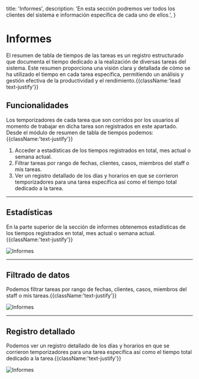   title: 'Informes',
  description:
    'En esta sección podremos ver todos los clientes del sistema e información específica de cada uno de ellos.',
}

# Informes

El resumen de tabla de tiempos de las tareas es un registro estructurado que documenta el tiempo dedicado a la realización de diversas tareas del sistema. Este resumen proporciona una visión clara y detallada de cómo se ha utilizado el tiempo en cada tarea específica, permitiendo un análisis y gestión efectiva de la productividad y el rendimiento.{{className:'lead text-justify'}}

## Funcionalidades

Los temporizadores de cada tarea que son corridos por los usuarios al momento de trabajar en dicha tarea son registrados en este apartado.
Desde el módulo de resumen de tabla de tiempos podemos: {{className:'text-justify'}}

1. Acceder a estadísticas de los tiempos registrados en total, mes actual o semana actual.
2. Filtrar tareas por rango de fechas, clientes, casos, miembros del staff o mis tareas.
3. Ver un registro detallado de los días y horarios en que se corrieron temporizadores para una tarea específica así como el tiempo total dedicado a la tarea.

---

## Estadísticas

En la parte superior de la sección de informes obtenemos estadísticas de los tiempos registrados en total, mes actual o semana actual.{{className:'text-justify'}}

<Image src="/images/informes-1.png" alt="Informes" width={700} height={500} />

---

## Filtrado de datos

Podemos filtrar tareas por rango de fechas, clientes, casos, miembros del staff o mis tareas.{{className:'text-justify'}}

<Image src="/images/informes-1.png" alt="Informes" width={700} height={500} />

---

## Registro detallado

Podemos ver un registro detallado de los días y horarios en que se corrieron temporizadores para una tarea específica así como el tiempo total dedicado a la tarea.{{className:'text-justify'}}

<Image src="/images/informes-2.png" alt="Informes" width={700} height={500} />
